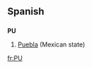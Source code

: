 {{see|pu|Pu|pū|P U}}
==Spanish==
==={{Abbreviation|Spanish}}===
'''PU'''

# [[Puebla]] (Mexican state)

[[fr:PU]]